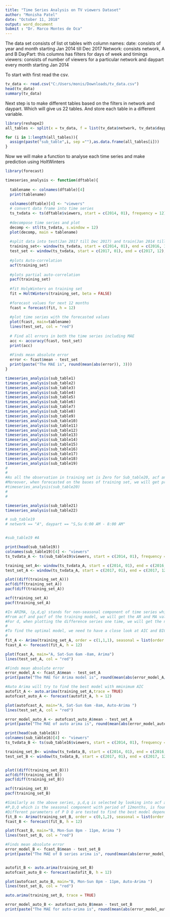 ---
title: "Time Series Analysis on TV viewers Dataset"
author: "Monisha Patel"
date: "October 11, 2018"
output: word_document
Submit : "Dr. Marco Montes de Oca"
---

The data set consists of list ot tables with column names:
  date: consists of year and month starting Jan 2014 till Dec 2017
  Network: consists network, A and B
  DayPart: this columns has filters for days of week and timings
  viewers: consists of number of viewers for a particular network and daypart every month starting Jan 2014
  
To start with first read the csv.

```{r}
tv_data <- read.csv("C:/Users/monis/Downloads/tv_data.csv")
head(tv_data)
summary(tv_data)

```

Next step is to make different tables based on the filters in network and daypart. Which will give us 22 tables.
And store each table in a different variable.

```{r}
library(reshape2)
all_tables <- split(x = tv_data, f = list(tv_data$network, tv_data$daypart))

for (i in 1:length(all_tables)){
  assign(paste("sub_table",i, sep =""),as.data.frame(all_tables[i]))
}

```

Now we will make a function to analyse each time series and make prediction using HoltWinters

```{r }
library(forecast)

timeseries_analysis <- function(dftable){
  
  tablename <- colnames(dftable)[4]
  print(tablename)
  
  colnames(dftable)[4] <- "viewers"
  # convert data frame into time series
  ts_tvdata <- ts(dftable$viewers, start = c(2014, 01), frequency = 12) 
  
  #decompose time series and plot
  decomp <- stl(ts_tvdata, s.window = 12) 
  plot(decomp, main = tablename) 
  
  #split data into test(Jan 2017 till Dec 2017) and train(Jan 2014 till Dec 2016)
  training_set<- window(ts_tvdata, start = c(2014, 01), end = c(2016, 12), frequency = 12) 
  test_set <- window(ts_tvdata, start = c(2017, 01), end = c(2017, 12), frequency = 12)
  
  #plots Auto-correlation
  acf(training_set)
  
  #plots partial auto-correlation
  pacf(training_set)
  
  #fit HolyWinters on training set
  fit = HoltWinters(training_set, beta = FALSE)
  
  #forecast values for next 12 months
  fcast = forecast(fit, h = 12)
  
  #plot time series with the forecasted values
  plot(fcast, main=tablename)
  lines(test_set, col = "red")
  
  # Find all errors in both the time series including MAE
  acc <- accuracy(fcast, test_set)
  print(acc)
  
  #Finds mean absolute error
  error <- fcast$mean - test_set
  print(paste("The MAE is", round(mean(abs(error)), 3)))
}


```

```{r}

timeseries_analysis(sub_table1)
timeseries_analysis(sub_table2)
timeseries_analysis(sub_table3)
timeseries_analysis(sub_table4)
timeseries_analysis(sub_table5)
timeseries_analysis(sub_table6)
timeseries_analysis(sub_table7)
timeseries_analysis(sub_table8)
timeseries_analysis(sub_table9)
timeseries_analysis(sub_table10)
timeseries_analysis(sub_table11)
timeseries_analysis(sub_table12)
timeseries_analysis(sub_table13)
timeseries_analysis(sub_table14)
timeseries_analysis(sub_table15)
timeseries_analysis(sub_table16)
timeseries_analysis(sub_table17)
timeseries_analysis(sub_table18)
timeseries_analysis(sub_table19)
#
#
#As all the observation in training set is Zero for Sub_table20, acf and pacf of training set cannot be found hence will throw an error
#Moreover, when forecasted on the bases of training set, we will get predicted values as zero
#timeseries_analysis(sub_table20) 
#
#

timeseries_analysis(sub_table21)
timeseries_analysis(sub_table22)

```


```{r}
# sub_table19 
# network == "A", daypart == "S,Su 6:00 AM - 8:00 AM"


#sub_table19 #A

print(head(sub_table19))
colnames(sub_table19)[4] <- "viewers"
ts_tvdata_A <- ts(sub_table19$viewers, start = c(2014, 01), frequency = 12)

training_set_A<- window(ts_tvdata_A, start = c(2014, 01), end = c(2016, 12), frequency = 12)
test_set_A <- window(ts_tvdata_A, start = c(2017, 01), end = c(2017, 12), frequency = 12)

plot((diff(training_set_A)))
acf(diff(training_set_A))
pacf(diff(training_set_A))

acf(training_set_A)
pacf(training_set_A)

#In ARIMA, (p,d,q) stands for non-seasonal component of time series while (P, D, Q) stands for seasonal component
#From acf and pacf of the training model, we will get the AR and MA value
#For d, when plotting the difference series one time, we will get the non-stationary series, ,therefore d = 1
#
#To find the optimal model, we need to have a close look at AIC and BIC. Best model is one with the least AIC, BIC value
#
fit_A <- Arima(training_set_A, order = c(1,1,1), seasonal = list(order = c(1,1,0), period = 12))
fcast_A <- forecast(fit_A, h = 12)

plot(fcast_A, main="A, Sat-Sun 6am -8am, Arima")
lines(test_set_A, col = "red")

#Finds mean absolute error
error_model_A <- fcast_A$mean - test_set_A
print(paste("The MAE for Arima model is", round(mean(abs(error_model_A/12)), 3)))

#Auto Arima will try to find the best model with mminimum AIC
autofit_A <- auto.arima(training_set_A,trace = TRUE)
autofcast_auto_A <- forecast(autofit_A, h = 12)

plot(autofcast_A, main="A, Sat-Sun 6am -8am, Auto-Arima ")
lines(test_set_A, col = "red")

error_model_auto_A <- autofcast_auto_A$mean - test_set_A
print(paste("The MAE of auto arima is", round(mean(abs(error_model_auto_A/12)), 3)))

```

```{r}


print(head(sub_table16))
colnames(sub_table16)[4] <- "viewers"
ts_tvdata_B <- ts(sub_table16$viewers, start = c(2014, 01), frequency = 12)

training_set_B<- window(ts_tvdata_B, start = c(2014, 01), end = c(2016, 12), frequency = 12)
test_set_B <- window(ts_tvdata_B, start = c(2017, 01), end = c(2017, 12), frequency = 12)


plot((diff(training_set_B)))
acf(diff(training_set_B))
pacf(diff(training_set_B))

acf(training_set_B)
pacf(training_set_B)

#Similarly as the above series, p,d,q is selected by looking into acf and pacf
#P,D,Q which is the seasonal component with period of 12months, is found.
#Different parameters of P D Q are tested to find the best model depending on AIC and BIC
fit_B <- Arima(training_set_B, order = c(0,1,2), seasonal = list(order = c(1,1,1), period = 12))
fcast_B <- forecast(fit_B, h = 12)

plot(fcast_B, main="B, Mon-Sun 8pm - 11pm, Arima ")
lines(test_set_B, col = "red")

#Finds mean absolute error
error_model_B <- fcast_B$mean - test_set_B
print(paste("The MAE of B series arima is", round(mean(abs(error_model_B/12)), 3)))


autofit_B <- auto.arima(training_set_B)
autofcast_auto_B <- forecast(autofit_B, h = 12)

plot(autofcast_auto_B, main="B, Mon-Sun 8pm - 11pm, Auto-Arima ")
lines(test_set_B, col = "red")

auto.arima(training_set_B, trace = TRUE)

error_model_auto_B <- autofcast_auto_B$mean - test_set_B
print(paste("The MAE for auto-arima is", round(mean(abs(error_model_auto_B/12)), 3)))

```